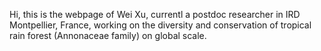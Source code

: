 Hi, this is the webpage of Wei Xu, currentl a postdoc researcher in IRD Montpellier, France, working on the diversity and conservation of tropical rain forest (Annonaceae family) on global scale.